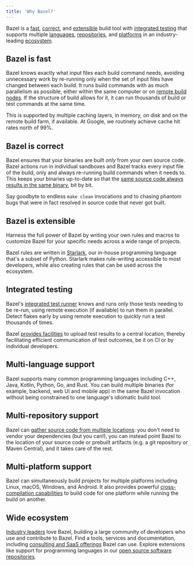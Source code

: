 ```yaml
---
title: 'Why Bazel?'
---
```




Bazel is a [fast](#fast), [correct](#correct), and [extensible](#extensible)
build tool with [integrated testing](#integrated-testing) that supports multiple
[languages](#multi-language), [repositories](#multi-repository), and
[platforms](#multi-platform) in an industry-leading [ecosystem](#ecosystem).

## Bazel is fast

Bazel knows exactly what input files each build command needs, avoiding
unnecessary work by re-running only when the set of input files have
changed between each build.
It runs build commands with as much parallelism as possible, either within the
same computer or on [remote build nodes](/remote/rbe). If the structure of build
allows for it, it can run thousands of build or test commands at the same time.

This is supported by multiple caching layers, in memory, on disk and on the
remote build farm, if available. At Google, we routinely achieve cache hit rates
north of 99%.

## Bazel is correct

Bazel ensures that your binaries are built *only* from your own
source code. Bazel actions run in individual sandboxes and Bazel tracks
every input file of the build, only and always re-running build
commands when it needs to. This keeps your binaries up-to-date so that the
[same source code always results in the same binary](/basics/hermeticity), bit
by bit.

Say goodbyte to endless `make clean` invocations and to chasing phantom bugs
that were in fact resolved in source code that never got built.

## Bazel is extensible

Harness the full power of Bazel by writing your own rules and macros to
customize Bazel for your specific needs across a wide range of projects.

Bazel rules are written in [Starlark](/rules/language), our
in-house programming language that's a subset of Python. Starlark makes
rule-writing accessible to most developers, while also creating rules that can
be used across the ecosystem.

## Integrated testing

Bazel's [integrated test runner](/docs/user-manual#running-tests)
knows and runs only those tests needing to be re-run, using remote execution
(if available) to run them in parallel. Detect flakes early by using remote
execution to quickly run a test thousands of times.

Bazel [provides facilities](/remote/bep) to upload test results to a central
location, thereby facilitating efficient communication of test outcomes, be it
on CI or by individual developers.

## Multi-language support

Bazel supports many common programming languages including C++, Java,
Kotlin, Python, Go, and Rust. You can build multiple binaries (for example,
backend, web UI and mobile app) in the same Bazel invocation without being
constrained to one language's idiomatic build tool.

## Multi-repository support

Bazel can [gather source code from multiple locations](/external/overview): you
don't need to vendor your dependencies (but you can!), you can instead point
Bazel to the location of your source code or prebuilt artifacts (e.g. a git
repository or Maven Central), and it takes care of the rest.

## Multi-platform support

Bazel can simultaneously build projects for multiple platforms including Linux,
macOS, Windows, and Android. It also provides powerful
[cross-compilation capabilities](/extending/platforms) to build code for one
platform while running the build on another.

## Wide ecosystem

[Industry leaders](/community/users) love Bazel, building a large
community of developers who use and contribute to Bazel. Find a tools, services
and documentation, including [consulting and SaaS offerings](/community/experts)
Bazel can use. Explore extensions like support for programming languages in
our [open source software repositories](/rules).
